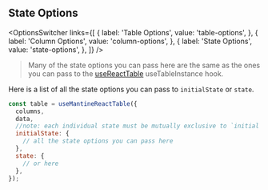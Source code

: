 
<Head>
  <title>{'State Options - Mantine React Table Open Docs'}</title>
  <meta
    name="description"
    content="All the state options that can be used in Mantine React Table"
  />
  <meta
    property="og:title"
    content="Mantine React Table State Options API Reference"
  />
  <meta
    property="og:description"
    content="A reference of all the state options that can be used in Mantine React Table"
  />
</Head>

## State Options

<OptionsSwitcher
  links={[
    {
      label: 'Table Options',
      value: 'table-options',
    },
    {
      label: 'Column Options',
      value: 'column-options',
    },
    {
      label: 'State Options',
      value: 'state-options',
    },
  ]}
/>

> Many of the state options you can pass here are the same as the ones you can pass to the [useReactTable](https://tanstack.com/table/v8/docs/api/core/table) useTableInstance hook.

Here is a list of all the state options you can pass to `initialState` or `state`.

```jsx
const table = useMantineReactTable({
  columns,
  data,
  //note: each individual state must be mutually exclusive to `initial state` or `state`
  initialState: {
    // all the state options you can pass here
  },
  state: {
    // or here
  },
});
```

<StateOptionsTable />

<SourceCode />
